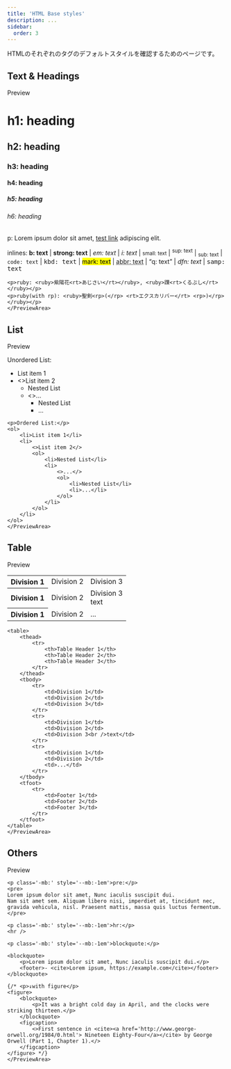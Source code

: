 ```yaml
---
title: 'HTML Base styles'
description: ...
sidebar:
  order: 3
---
```





HTMLのそれぞれのタグのデフォルトスタイルを確認するためのページです。


## Text & Headings
<Preview>
	<PreviewTitle>Preview</PreviewTitle>
	<PreviewArea p='box' isFlow='s'>
	<hgroup>
		<h1>h1: heading</h1>
		<h2>h2: heading</h2>
		<h3>h3: heading</h3>
		<h4>h4: heading</h4>
		<h5>h5: heading</h5>
		<h6>h6: heading</h6>
	</hgroup>
	<p>p: Lorem ipsum dolor sit amet, <a href='#' title='test link'>test link</a> adipiscing elit.</p>
	<p>inlines: <b>b: text</b> | <strong>strong: text</strong> |
		<em>em: text</em> | <i>i: text</i> | <small>small: text</small> |
		<sup>sup: text</sup> | <sub>sub: text</sub> | 
		<code>code: text</code> | <kbd>kbd: text</kbd> | <mark>mark: text</mark> |
		<abbr title='Avenue'>abbr: text</abbr> | <q cite='...'>q: text</q> |
		<dfn>dfn: text</dfn> | <samp>samp: text</samp></p>

	<p>ruby: <ruby>紫陽花<rt>あじさい</rt></ruby>, <ruby>踝<rt>くるぶし</rt></ruby></p>
	<p>ruby(with rp): <ruby>聖剣<rp>(</rp> <rt>エクスカリバー</rt> <rp>)</rp></ruby></p>
	</PreviewArea>
</Preview>


## List
<Preview>
	<PreviewTitle>Preview</PreviewTitle>
	<PreviewArea p='box'>
	<p>Unordered List:</p>
	<ul>
		<li>List item 1</li>
		<li>
			<>List item 2</>
			<ul>
				<li>Nested List</li>
				<li>
					<>...</>
					<ul>
						<li>Nested List</li>
						<li>...</li>
					</ul>
				</li>
			</ul>
		</li>
	</ul>

	<p>Ordered List:</p>
	<ol>
		<li>List item 1</li>
		<li>
			<>List item 2</>
			<ol>
				<li>Nested List</li>
				<li>
					<>...</>
					<ol>
						<li>Nested List</li>
						<li>...</li>
					</ol>
				</li>
			</ol>
		</li>
	</ol>
	</PreviewArea>
</Preview>

## Table
<Preview>
	<PreviewTitle>Preview</PreviewTitle>
	<PreviewArea p='box'>
	<table>
		<tbody>
			<tr>
				<th>Division 1</th>
				<td>Division 2</td>
				<td>Division 3</td>
			</tr>
			<tr>
				<th>Division 1</th>
				<td>Division 2</td>
				<td>Division 3<br />text</td>
			</tr>
			<tr>
				<th>Division 1</th>
				<td>Division 2</td>
				<td>...</td>
			</tr>
		</tbody>
	</table>

	<table>
		<thead>
			<tr>
				<th>Table Header 1</th>
				<th>Table Header 2</th>
				<th>Table Header 3</th>
			</tr>
		</thead>
		<tbody>
			<tr>
				<td>Division 1</td>
				<td>Division 2</td>
				<td>Division 3</td>
			</tr>
			<tr>
				<td>Division 1</td>
				<td>Division 2</td>
				<td>Division 3<br />text</td>
			</tr>
			<tr>
				<td>Division 1</td>
				<td>Division 2</td>
				<td>...</td>
			</tr>
		</tbody>
		<tfoot>
			<tr>
				<td>Footer 1</td>
				<td>Footer 2</td>
				<td>Footer 3</td>
			</tr>
		</tfoot>
	</table>
	</PreviewArea>
</Preview>

## Others
<Preview>
	<PreviewTitle>Preview</PreviewTitle>
	<PreviewArea p='box'>

	<p class='-mb:' style='--mb:-1em'>pre:</p>
	<pre>
	Lorem ipsum dolor sit amet, Nunc iaculis suscipit dui.
	Nam sit amet sem. Aliquam libero nisi, imperdiet at, tincidunt nec, gravida vehicula, nisl. Praesent mattis, massa quis luctus fermentum.
	</pre>

	<p class='-mb:' style='--mb:-1em'>hr:</p>
	<hr />

	<p class='-mb:' style='--mb:-1em'>blockquote:</p>

	<blockquote>
		<p>Lorem ipsum dolor sit amet, Nunc iaculis suscipit dui.</p>
		<footer>- <cite>Lorem ipsum, https://example.com</cite></footer>
	</blockquote>

	{/* <p>↓with figure</p>
	<figure>
		<blockquote>
			<p>It was a bright cold day in April, and the clocks were striking thirteen.</p>
		</blockquote>
		<figcaption>
			<>First sentence in <cite><a href='http://www.george-orwell.org/1984/0.html'> Nineteen Eighty-Four</a></cite> by George Orwell (Part 1, Chapter 1).</>
		</figcaption>
	</figure> */}
	</PreviewArea>
</Preview>
